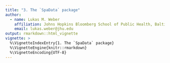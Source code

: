 ```yaml
---
title: "3. The `SpaData` package"
author: 
  - name: Lukas M. Weber
    affiliation: Johns Hopkins Bloomberg School of Public Health, Baltimore, USA
    email: lukas.weber@jhu.edu
output: rmarkdown::html_vignette
vignette: >
  %\VignetteIndexEntry{1. The `SpaData` package}
  %\VignetteEngine{knitr::rmarkdown}
  %\VignetteEncoding{UTF-8}
---
```



